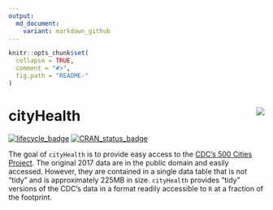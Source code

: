 ```yaml
---
output:
  md_document:
    variant: markdown_github
---
```


<!-- README.md is generated from README.Rmd. Please edit that file -->

```r
knitr::opts_chunk$set(
  collapse = TRUE,
  comment = "#>",
  fig.path = "README-"
)
```

# cityHealth <img src="https://slu-dss.github.io/img/gisLogoSm.png" align="right" />

[![lifecycle_badge](https://img.shields.io/badge/lifecycle-experimental-orange.svg)](https://github.com/slu-openGIS/cityHealth)
[![CRAN_status_badge](http://www.r-pkg.org/badges/version/cityHealth)](https://cran.r-project.org/package=cityHealth)

The goal of `cityHealth` is to provide easy access to the [CDC's 500 Cities Project](https://www.cdc.gov/500cities/). The original 2017 data are in the public domain and easily accessed. However, they are contained in a single data table that is not "tidy" and is approximately 225MB in size. `cityHealth` provides "tidy" versions of the CDC's data in a format readily accessible to `R` at a fraction of the footprint.
